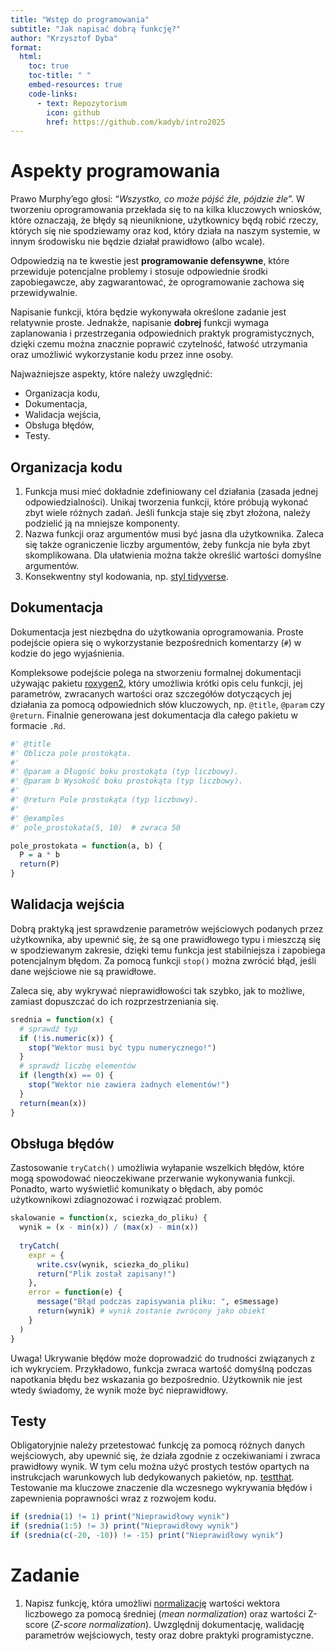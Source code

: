 ```yaml
---
title: "Wstęp do programowania"
subtitle: "Jak napisać dobrą funkcję?"
author: "Krzysztof Dyba"
format:
  html:
    toc: true
    toc-title: " "
    embed-resources: true
    code-links:
      - text: Repozytorium
        icon: github
        href: https://github.com/kadyb/intro2025
---
```


# Aspekty programowania

Prawo Murphy’ego głosi: "*Wszystko, co może pójść źle, pójdzie źle*". W tworzeniu
oprogramowania przekłada się to na kilka kluczowych wniosków, które oznaczają,
że błędy są nieuniknione, użytkownicy będą robić rzeczy, których się nie
spodziewamy oraz kod, który działa na naszym systemie, w innym środowisku
nie będzie działał prawidłowo (albo wcale).

Odpowiedzią na te kwestie jest **programowanie defensywne**, które przewiduje
potencjalne problemy i stosuje odpowiednie środki zapobiegawcze, aby zagwarantować,
że oprogramowanie zachowa się przewidywalnie.

Napisanie funkcji, która będzie wykonywała określone zadanie jest relatywnie
proste. Jednakże, napisanie **dobrej** funkcji wymaga zaplanowania i
przestrzegania odpowiednich praktyk programistycznych, dzięki czemu można
znacznie poprawić czytelność, łatwość utrzymania oraz umożliwić wykorzystanie
kodu przez inne osoby. 

Najważniejsze aspekty, które należy uwzględnić:

- Organizacja kodu,
- Dokumentacja,
- Walidacja wejścia,
- Obsługa błędów,
- Testy.

## Organizacja kodu

1. Funkcja musi mieć dokładnie zdefiniowany cel działania (zasada jednej
odpowiedzialności). Unikaj tworzenia funkcji, które próbują wykonać zbyt wiele
różnych zadań. Jeśli funkcja staje się zbyt złożona, należy podzielić ją na
mniejsze komponenty.
2. Nazwa funkcji oraz argumentów musi być jasna dla użytkownika. Zaleca
się także ograniczenie liczby argumentów, żeby funkcja nie była zbyt skomplikowana.
Dla ułatwienia można także określić wartości domyślne argumentów.
3. Konsekwentny styl kodowania, np. [styl tidyverse](https://style.tidyverse.org/).

## Dokumentacja

Dokumentacja jest niezbędna do użytkowania oprogramowania. Proste podejście
opiera się o wykorzystanie bezpośrednich komentarzy (`#`) w kodzie do jego
wyjaśnienia.

Kompleksowe podejście polega na stworzeniu formalnej dokumentacji używając
pakietu [roxygen2](https://roxygen2.r-lib.org/), który umożliwia krótki opis
celu funkcji, jej parametrów, zwracanych wartości oraz szczegółów dotyczących
jej działania za pomocą odpowiednich słów kluczowych, np. `@title`, `@param`
czy `@return`. Finalnie generowana jest dokumentacja dla całego pakietu
w formacie `.Rd`.

```r
#' @title
#' Oblicza pole prostokąta.
#'
#' @param a Długość boku prostokąta (typ liczbowy).
#' @param b Wysokość boku prostokąta (typ liczbowy).
#'
#' @return Pole prostokąta (typ liczbowy).
#'
#' @examples
#' pole_prostokata(5, 10)  # zwraca 50

pole_prostokata = function(a, b) {
  P = a * b
  return(P)
}
```

## Walidacja wejścia

Dobrą praktyką jest sprawdzenie parametrów wejściowych podanych przez użytkownika,
aby upewnić się, że są one prawidłowego typu i mieszczą się w spodziewanym zakresie,
dzięki temu funkcja jest stabilniejsza i zapobiega potencjalnym błędom. Za pomocą
funkcji `stop()` można zwrócić błąd, jeśli dane wejściowe nie są prawidłowe.

Zaleca się, aby wykrywać nieprawidłowości tak szybko, jak to możliwe, zamiast
dopuszczać do ich rozprzestrzeniania się.

```r
srednia = function(x) {
  # sprawdź typ
  if (!is.numeric(x)) {
    stop("Wektor musi być typu numerycznego!")
  }
  # sprawdź liczbę elementów
  if (length(x) == 0) {
    stop("Wektor nie zawiera żadnych elementów!")
  }
  return(mean(x))
}
```

## Obsługa błędów

Zastosowanie `tryCatch()` umożliwia wyłapanie wszelkich błędów, które mogą
spowodować nieoczekiwane przerwanie wykonywania funkcji. Ponadto, warto wyświetlić
komunikaty o błędach, aby pomóc użytkownikowi zdiagnozować i rozwiązać problem.

```r
skalowanie = function(x, sciezka_do_pliku) {
  wynik = (x - min(x)) / (max(x) - min(x))
  
  tryCatch(
    expr = {
      write.csv(wynik, sciezka_do_pliku)
      return("Plik został zapisany!")
    },
    error = function(e) {
      message("Błąd podczas zapisywania pliku: ", e$message)
      return(wynik) # wynik zostanie zwrócony jako obiekt
    }
  )
}
```

Uwaga! Ukrywanie błędów może doprowadzić do trudności związanych z ich wykryciem.
Przykładowo, funkcja zwraca wartość domyślną podczas napotkania błędu
bez wskazania go bezpośrednio. Użytkownik nie jest wtedy świadomy, że wynik
może być nieprawidłowy.

## Testy

Obligatoryjnie należy przetestować funkcję za pomocą różnych danych wejściowych,
aby upewnić się, że działa zgodnie z oczekiwaniami i zwraca prawidłowy wynik.
W tym celu można użyć prostych testów opartych na instrukcjach warunkowych lub
dedykowanych pakietów, np. [testthat](https://testthat.r-lib.org/). Testowanie
ma kluczowe znaczenie dla wczesnego wykrywania błędów i zapewnienia poprawności
wraz z rozwojem kodu.

```r
if (srednia(1) != 1) print("Nieprawidłowy wynik")
if (srednia(1:5) != 3) print("Nieprawidłowy wynik")
if (srednia(c(-20, -10)) != -15) print("Nieprawidłowy wynik")
```

# Zadanie

1. Napisz funkcję, która umożliwi [normalizację](https://en.wikipedia.org/wiki/Feature_scaling#Methods)
wartości wektora liczbowego za pomocą średniej (*mean normalization*) oraz
wartości Z-score (*Z-score normalization*). Uwzględnij dokumentację, walidację
parametrów wejściowych, testy oraz dobre praktyki programistyczne.
